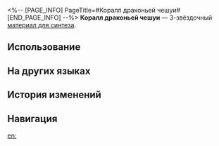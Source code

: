 <%-- [PAGE_INFO]
PageTitle=#Коралл драконьей чешуи#
[END_PAGE_INFO] --%>
{{Предмет Инфобокс
|id          = 182008
|Изображение = Предмет Коралл драконьей чешуи.png
|Тип         = Материал для синтеза
|Инвентарь   = Другие материалы
|Редкость    = 3
|Эффект      = 
|Описание    = Материал для синтеза уровня 3
|Источник1   = [[Лоток снадобий Линлин]]
}}
{{Описание|На дне Лунных глубин водится почти сотня различных видов кораллов, среди которых наибольшую ценность представляет коралл драконьей чешуи. Внутри коралла драконьей чешуи сконцентрировано соединение геантона. Это соединение считается лучшим антибиотиком в галактике и обладает множеством других целебных свойств. За почти десять тысяч лет исследований научиться промышленному производству этого соединения пока не удалось.<br />Перед входом в Комиссию по алхимии Фанху стоит изваяние из коралла драконьей чешуи. Под ним есть надпись, которая гласит:<br /><br />''«Когда вы ошибочно полагаете, что можете контролировать природу, всегда помните: природа - главный биохимик».''}}
'''Коралл драконьей чешуи''' — 3-звёздочный [[Материалы для синтеза|материал для синтеза]].

==Использование==
{{Используется в создании}}

==На других языках==
{{На других языках
|en   = Dragon Scale Coral
|zhs  = 龙鳞珊瑚
|zht  = 龍鱗珊瑚
|ja   = 龍鱗珊瑚
|ko   = 용린산호
|es   = Coral escama de dragón
|fr   = Corail d'écailles draconiques
|ru   = Коралл драконьей чешуи
|th   = Dragon Scale Coral
|vi   = San Hô Vảy Rồng
|de   = Drachenschuppenkoralle
|id   = Dragon Scale Coral
|pt   = Coral de Escama de Dragão
}}

==История изменений==
{{История изменений|3.5}}

==Навигация==
{{Материалы синтеза Навбокс}}

[[en:]]